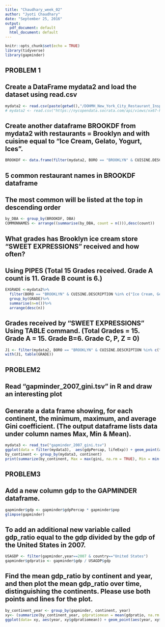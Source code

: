 ```yaml
---
title: "Chaudhary_week_02"
author: "Jyoti Chaudhary"
date: "September 25, 2016"
output:
  pdf_document: default
  html_document: default
---
```


```r
knitr::opts_chunk$set(echo = TRUE)
library(tidyverse)
library(gapminder)
```
## PROBLEM 1

## Create a DataFrame mydata2 and load the dataset using read.csv

```r

mydata2 <- read.csv(paste(getwd(),"/DOHMH_New_York_City_Restaurant_Inspection_Results.csv",sep = ""),header=T)
# mydata2 <- read.csv("https://nycopendata.socrata.com/api/views/xx67-kt59/rows.csv?accessType=DOWNLOAD", header=TRUE, sep=",")
```

## Create another dataframe BROOKDF from mydata2 with restaurants = Brooklyn and with cuisine equal to "Ice Cream, Gelato, Yogurt, Ices". 


```r
BROOKDF <- data.frame(filter(mydata2, BORO == "BROOKLYN" & CUISINE.DESCRIPTION %in% c("Ice Cream, Gelato, Yogurt, Ices")))
```

## 5 common restaurant names in BROOKDF dataframe
## The most common will be listed at the top in descending order
```r
by_DBA <- group_by(BROOKDF, DBA)
COMMONNAMES <- arrange((summarise(by_DBA, count = n())),desc(count))
```

## What grades has Brooklyn ice cream store "SWEET EXPRESSIONS" received and how often? 

## Using PIPES (Total 15 Grades received. Grade A count is 11. Grade B count is 6.)
```r
EXGRADE <-mydata2%>%
  filter(BORO == "BROOKLYN" & CUISINE.DESCRIPTION %in% c("Ice Cream, Gelato, Yogurt, Ices") & DBA == "SWEET EXPRESSIONS" & GRADE !="NA")%>%
  group_by(GRADE)%>%
  summarise(n=n())%>%
  arrange(desc(n))
```
## Grades received by "SWEET EXPRESSIONS" Using TABLE command. (Total Grades = 15. Grade A = 15. Grade B=6. Grade C, P, Z = 0)
```r
J1 <- filter(mydata2, BORO == "BROOKLYN" & CUISINE.DESCRIPTION %in% c("Ice Cream, Gelato, Yogurt, Ices") & DBA == "SWEET EXPRESSIONS" & GRADE !="NA")
with(J1, table(GRADE))
```
## PROBLEM2

## Read "gapminder_2007_gini.tsv" in R and draw an interesting plot
## Generate a data frame showing, for each continent, the minimum, maximum, and average Gini coefficient. (The output dataframe lists data under column names Max, Min & Mean).

```r
mydata3 <- read_tsv("gapminder_2007_gini.tsv")
ggplot(data = filter(mydata3),  aes(gdpPercap, lifeExp)) + geom_point(aes(gdpPercap, lifeExp, colour = continent, size = pop)) + geom_smooth()
by_continent <- group_by(mydata3, continent)
print(summarize(by_continent, Max = max(gini, na.rm = TRUE), Min = min(gini, na.rm = TRUE), Mean = mean(gini, na.rm = TRUE)))
```


## PROBLEM3

## Add a new column gdp to the GAPMINDER dataframe. 

```r
gapminder$gdp <- gapminder$gdpPercap * gapminder$pop
glimpse(gapminder)
```

## To add an additional new variable called gdp_ratio equal to the gdp divided by the gdp of the United States in 2007.

```r
USAGDP <- filter(gapminder,year==2007 & country=="United States")
gapminder$gdpratio <- gapminder$gdp / USAGDP$gdp
```

## Find the mean gdp_ratio by continent and year, and then plot the mean gdp_ratio over time, distinguishing the continents. Please use both points and lines for the plot.

```r
by_continent_year <- group_by(gapminder, continent, year)
xy<- (summarize(by_continent_year, gdpratiomean = mean(gdpratio, na.rm = TRUE)))
ggplot(data= xy, aes(year, xy$gdpratiomean)) + geom_point(aes(year, xy$gdpratiomean, colour = continent)) + geom_line(aes(year, xy$gdpratiomean, colour = continent))
```
